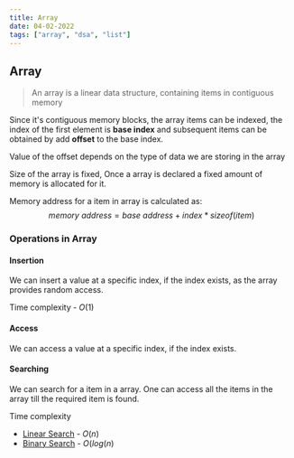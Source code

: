 ```yaml
---
title: Array
date: 04-02-2022
tags: ["array", "dsa", "list"]
---
```


## Array

> An array is a linear data structure, containing items in contiguous memory

Since it's contiguous memory blocks, the array items can be indexed, the index 
of the first element is **base index** and subsequent items can be obtained by
add **offset** to the base index.

Value of the offset depends on the type of data we are storing in the array

Size of the array is fixed, Once a array is declared a fixed amount of memory
is allocated for it.

Memory address for a item in array is calculated as:
$$
memory\ address = base\ address + index * sizeof(item)
$$

### Operations in Array

#### Insertion
We can insert a value at a specific index, if the index exists, as the array 
provides random access.

Time complexity - $O(1)$

#### Access
We can access a value at a specific index, if the index exists.

#### Searching
We can search for a item in a array. One can access all the items in the array
till the required item is found.

Time complexity
- [Linear Search](https://hashtable.pages.dev/array/linear_search) - $O(n)$
- [Binary Search](https://hashtable.pages.dev/array/binary_search) - $O(log(n)$

